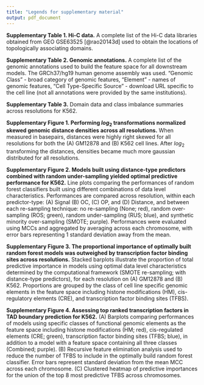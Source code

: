 ```yaml
---
title: "Legends for supplementary material"
output: pdf_document
---
```


**Supplementary Table 1. Hi-C data.** A complete list of the Hi-C data libraries obtained from GEO GSE63525 [@rao20143d] used to obtain the locations of topologically associating domains.

**Supplementary Table 2. Genomic annotations.** A complete list of the genomic annotations used to build the feature space for all downstream models. The GRCh37/hg19 human genome assembly was used. "Genomic Class" - broad category of genomic features, "Element" - names of genomic features, "Cell Type-Specific Source" - download URL specific to the cell line (not all annotations were provided by the same institutions). 

**Supplementary Table 3.** Domain data and class imbalance summaries across resolutions for K562.

**Supplementary Figure 1. Performing $log_{2}$ transformations normalized skewed genomic distance densities across all resolutions.** When measured in basepairs, distances were highly right skewed for all resolutions for both the (A) GM12878 and (B) K562 cell lines. After $log_{2}$ transforming the distances, densities became much more gaussian distributed for all resolutions. 

**Supplementary Figure 2. Models built using distance-type predictors combined with random under-sampling yielded optimal predictive performance for K562.** Line plots comparing the performances of random forest classifiers built using different combinations of data level characteristics. Performances are compared across resolution, within each predictor-type: (A) Signal (B) OC, (C) OP, and (D) Distance, and between each re-sampling technique: no re-sampling (None; red), random over-sampling (ROS; green), random under-sampling (RUS; blue), and synthetic minority over-sampling (SMOTE; purple). Performances were evaluated using MCCs and aggregated by averaging across each chromosome, with error bars representing 1 standard deviation away from the mean.

**Supplementary Figure 3. The proportional importance of optimally built random forest models was outweighed by transcription factor binding sites across resolutions.** Stacked barplots illustrate the proportion of total predictive importance in models using optimal data level characteristics determined by the computational framework (SMOTE re-sampling; with distance-type predictors), for each resolution on (A) GM12878 and (B) K562. Proportions are grouped by the class of cell line specific genomic elements in the feature space including histone modifications (HM), cis-regulatory elements (CRE), and transcription factor binding sites (TFBS). 

**Supplementary Figure 4. Assessing top ranked transcription factors in TAD boundary prediction for K562.** (A) Barplots comparing performances of models using specific classes of functional genomic elements as the feature space including histone modifications (HM; red), cis-regulated elements (CRE; green), transcription factor binding sites (TFBS; blue), in addition to a model with a feature space containing all three classes (Combined; purple). (B) Recursive feature elimination analysis used to reduce the number of TFBS to include in the optimally build random forest classifier. Error bars represent standard deviation from the mean MCC across each chromosome. (C) Clustered heatmap of predictive importances for the union of the top 8 most predictive TFBS across chromosomes.
